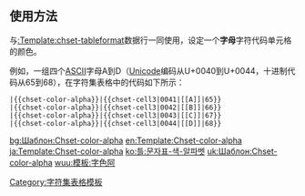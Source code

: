 <includeonly><!-- 在這裡加入模板的保護標識 --></includeonly><noinclude>{{template doc page viewed directly}}</noinclude>
<!-- 在本行下編輯模板說明 -->
==使用方法==
与[[:Template:chset-tableformat]]数据行一同使用，设定一个'''字母'''字符代码单元格的颜色。

例如，一组四个[[ASCII]]字母A到D（[[Unicode]]编码从U+0040到U+0044，十进制代码从65到68），在字符集表格中的代码如下所示：

<pre>
|{{chset-color-alpha}}|{{chset-cell3|0041|[[A]]|65}}
|{{chset-color-alpha}}|{{chset-cell3|0042|[[B]]|66}}
|{{chset-color-alpha}}|{{chset-cell3|0043|[[C]]|67}}
|{{chset-color-alpha}}|{{chset-cell3|0044|[[D]]|68}}
</pre>

{{Template:Chset-table-header/family-doc}}

<includeonly>
<!-- Categories and interwikis go here: -->
[[Category:字符集表格模板]]

[[bg:Шаблон:Chset-color-alpha]]
[[en:Template:Chset-color-alpha]]
[[ja:Template:Chset-color-alpha]]
[[ko:틀:문자표-색-알파벳]]
[[uk:Шаблон:Chset-color-alpha]]
[[wuu:模板:字色阿]]
</includeonly>